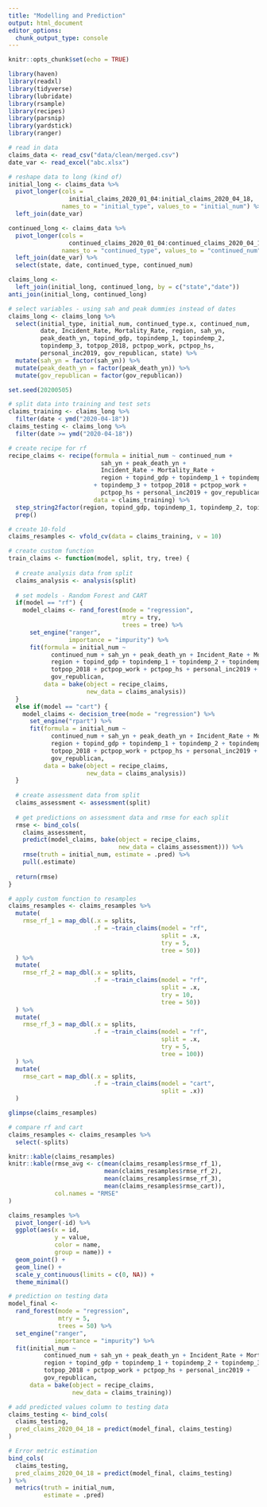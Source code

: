 ```yaml
---
title: "Modelling and Prediction"
output: html_document
editor_options: 
  chunk_output_type: console
---
```


```r

knitr::opts_chunk$set(echo = TRUE)
```

```r

library(haven)
library(readxl)
library(tidyverse)
library(lubridate)
library(rsample)
library(recipes)
library(parsnip)
library(yardstick)
library(ranger)
```

```r

# read in data
claims_data <- read_csv("data/clean/merged.csv")
date_var <- read_excel("abc.xlsx")

# reshape data to long (kind of)
initial_long <- claims_data %>%
  pivot_longer(cols = 
                 initial_claims_2020_01_04:initial_claims_2020_04_18, 
               names_to = "initial_type", values_to = "initial_num") %>%
  left_join(date_var)

continued_long <- claims_data %>%
  pivot_longer(cols = 
                 continued_claims_2020_01_04:continued_claims_2020_04_18,
               names_to = "continued_type", values_to = "continued_num") %>%
  left_join(date_var) %>%
  select(state, date, continued_type, continued_num)

claims_long <-
  left_join(initial_long, continued_long, by = c("state","date"))
anti_join(initial_long, continued_long)

# select variables - using sah and peak dummies instead of dates
claims_long <- claims_long %>%
  select(initial_type, initial_num, continued_type.x, continued_num, 
         date, Incident_Rate, Mortality_Rate, region, sah_yn,
         peak_death_yn, topind_gdp, topindemp_1, topindemp_2, 
         topindemp_3, totpop_2018, pctpop_work, pctpop_hs, 
         personal_inc2019, gov_republican, state) %>%
  mutate(sah_yn = factor(sah_yn)) %>%
  mutate(peak_death_yn = factor(peak_death_yn)) %>%
  mutate(gov_republican = factor(gov_republican))
```

```r

set.seed(20200505)

# split data into training and test sets
claims_training <- claims_long %>%
  filter(date < ymd("2020-04-18"))
claims_testing <- claims_long %>%
  filter(date >= ymd("2020-04-18"))

# create recipe for rf
recipe_claims <- recipe(formula = initial_num ~ continued_num + 
                          sah_yn + peak_death_yn + 
                          Incident_Rate + Mortality_Rate + 
                          region + topind_gdp + topindemp_1 + topindemp_2
                        + topindemp_3 + totpop_2018 + pctpop_work + 
                          pctpop_hs + personal_inc2019 + gov_republican,
                        data = claims_training) %>%
  step_string2factor(region, topind_gdp, topindemp_1, topindemp_2, topindemp_3) %>%
  prep()

# create 10-fold
claims_resamples <- vfold_cv(data = claims_training, v = 10)
```

```r

# create custom function
train_claims <- function(model, split, try, tree) {
  
  # create analysis data from split
  claims_analysis <- analysis(split)
  
  # set models - Random Forest and CART
  if(model == "rf") {
    model_claims <- rand_forest(mode = "regression",
                                mtry = try,
                                trees = tree) %>%
      set_engine("ranger",
                 importance = "impurity") %>%
      fit(formula = initial_num ~ 
            continued_num + sah_yn + peak_death_yn + Incident_Rate + Mortality_Rate + 
            region + topind_gdp + topindemp_1 + topindemp_2 + topindemp_3 + 
            totpop_2018 + pctpop_work + pctpop_hs + personal_inc2019 + 
            gov_republican,
          data = bake(object = recipe_claims,
                      new_data = claims_analysis))
  }
  else if(model == "cart") {
    model_claims <- decision_tree(mode = "regression") %>%
      set_engine("rpart") %>%
      fit(formula = initial_num ~           
            continued_num + sah_yn + peak_death_yn + Incident_Rate + Mortality_Rate +  
            region + topind_gdp + topindemp_1 + topindemp_2 + topindemp_3 + 
            totpop_2018 + pctpop_work + pctpop_hs + personal_inc2019 + 
            gov_republican,
          data = bake(object = recipe_claims,
                      new_data = claims_analysis))
  }
  
  # create assessment data from split
  claims_assessment <- assessment(split)
  
  # get predictions on assessment data and rmse for each split
  rmse <- bind_cols(
    claims_assessment,
    predict(model_claims, bake(object = recipe_claims,
                               new_data = claims_assessment))) %>%
    rmse(truth = initial_num, estimate = .pred) %>%
    pull(.estimate)
  
  return(rmse)
}
```

```r

# apply custom function to resamples
claims_resamples <- claims_resamples %>%
  mutate(
    rmse_rf_1 = map_dbl(.x = splits,
                        .f = ~train_claims(model = "rf",
                                           split = .x,
                                           try = 5,
                                           tree = 50))
  ) %>%
  mutate(
    rmse_rf_2 = map_dbl(.x = splits,
                        .f = ~train_claims(model = "rf",
                                           split = .x,
                                           try = 10,
                                           tree = 50))
  ) %>%
  mutate(
    rmse_rf_3 = map_dbl(.x = splits,
                        .f = ~train_claims(model = "rf",
                                           split = .x,
                                           try = 5,
                                           tree = 100))
  ) %>%
  mutate(
    rmse_cart = map_dbl(.x = splits,
                        .f = ~train_claims(model = "cart",
                                           split = .x))
  )

glimpse(claims_resamples)

# compare rf and cart
claims_resamples <- claims_resamples %>%
  select(-splits)

knitr::kable(claims_resamples)
knitr::kable(rmse_avg <- c(mean(claims_resamples$rmse_rf_1),
                           mean(claims_resamples$rmse_rf_2),
                           mean(claims_resamples$rmse_rf_3),
                           mean(claims_resamples$rmse_cart)),
             col.names = "RMSE"
)
```

```r

claims_resamples %>%
  pivot_longer(-id) %>%
  ggplot(aes(x = id,
             y = value,
             color = name,
             group = name)) +
  geom_point() +
  geom_line() +
  scale_y_continuous(limits = c(0, NA)) +
  theme_minimal()
```

```r

# prediction on testing data
model_final <-
  rand_forest(mode = "regression",
              mtry = 5,
              trees = 50) %>%
  set_engine("ranger",
             importance = "impurity") %>%
  fit(initial_num ~
          continued_num + sah_yn + peak_death_yn + Incident_Rate + Mortality_Rate +  
          region + topind_gdp + topindemp_1 + topindemp_2 + topindemp_3 + 
          totpop_2018 + pctpop_work + pctpop_hs + personal_inc2019 + 
          gov_republican,
      data = bake(object = recipe_claims,
                  new_data = claims_training))

# add predicted values column to testing data
claims_testing <- bind_cols(
  claims_testing,
  pred_claims_2020_04_18 = predict(model_final, claims_testing)
) 

# Error metric estimation
bind_cols(
  claims_testing,
  pred_claims_2020_04_18 = predict(model_final, claims_testing)
) %>%
  metrics(truth = initial_num, 
          estimate = .pred)
```
